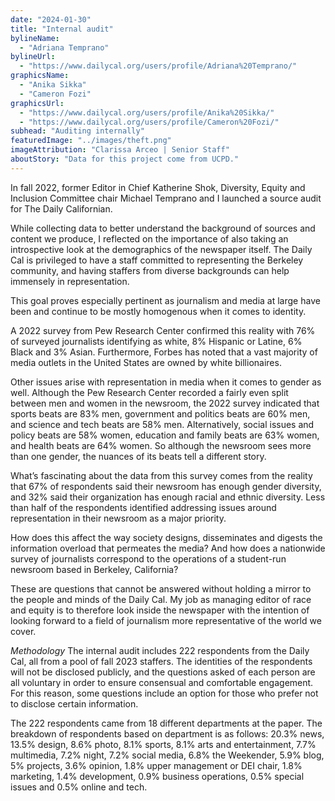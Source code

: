 ```yaml
---
date: "2024-01-30"
title: "Internal audit"
bylineName:
  - "Adriana Temprano"
bylineUrl:
  - "https://www.dailycal.org/users/profile/Adriana%20Temprano/"
graphicsName:
  - "Anika Sikka"
  - "Cameron Fozi"
graphicsUrl:
  - "https://www.dailycal.org/users/profile/Anika%20Sikka/"
  - "https://www.dailycal.org/users/profile/Cameron%20Fozi/"
subhead: "Auditing internally"
featuredImage: "../images/theft.png"
imageAttribution: "Clarissa Arceo | Senior Staff"
aboutStory: "Data for this project come from UCPD."
---
```


In fall 2022, former Editor in Chief Katherine Shok, Diversity, Equity and Inclusion Committee chair Michael Temprano and I launched a source audit for The Daily Californian.

While collecting data to better understand the background of sources and content we produce, I reflected on the importance of also taking an introspective look at the demographics of the newspaper itself. The Daily Cal is privileged to have a staff committed to representing the Berkeley community, and having staffers from diverse backgrounds can help immensely in representation.

This goal proves especially pertinent as journalism and media at large have been and continue to be mostly homogenous when it comes to identity.

A 2022 survey from Pew Research Center confirmed this reality with 76% of surveyed journalists identifying as white, 8% Hispanic or Latine, 6% Black and 3% Asian. Furthermore, Forbes has noted that a vast majority of media outlets in the United States are owned by white billionaires.

Other issues arise with representation in media when it comes to gender as well. Although the Pew Research Center recorded a fairly even split between men and women in the newsroom, the 2022 survey indicated that sports beats are 83% men, government and politics beats are 60% men, and science and tech beats are 58% men. Alternatively, social issues and policy beats are 58% women, education and family beats are 63% women, and health beats are 64% women. So although the newsroom sees more than one gender, the nuances of its beats tell a different story.

What’s fascinating about the data from this survey comes from the reality that 67% of respondents said their newsroom has enough gender diversity, and 32% said their organization has enough racial and ethnic diversity. Less than half of the respondents identified addressing issues around representation in their newsroom as a major priority.

How does this affect the way society designs, disseminates and digests the information overload that permeates the media? And how does a nationwide survey of journalists correspond to the operations of a student-run newsroom based in Berkeley, California?

These are questions that cannot be answered without holding a mirror to the people and minds of the Daily Cal. My job as managing editor of race and equity is to therefore look inside the newspaper with the intention of looking forward to a field of journalism more representative of the world we cover.

_Methodology_
The internal audit includes 222 respondents from the Daily Cal, all from a pool of fall 2023 staffers. The identities of the respondents will not be disclosed publicly, and the questions asked of each person are all voluntary in order to ensure consensual and comfortable engagement. For this reason, some questions include an option for those who prefer not to disclose certain information.

The 222 respondents came from 18 different departments at the paper. The breakdown of respondents based on department is as follows: 20.3% news, 13.5% design, 8.6% photo, 8.1% sports, 8.1% arts and entertainment, 7.7% multimedia, 7.2% night, 7.2% social media, 6.8% the Weekender, 5.9% blog, 5% projects, 3.6% opinion, 1.8% upper management or DEI chair, 1.8% marketing, 1.4% development, 0.9% business operations, 0.5% special issues and 0.5% online and tech.

<InternalAuditBarChart />

<DepartmentBarChart />
